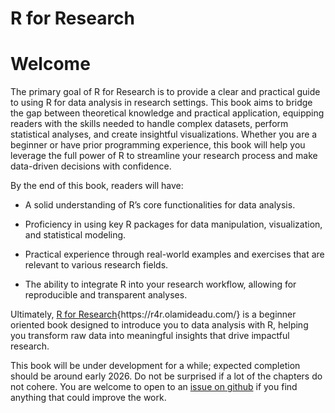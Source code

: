 # R for Research {.unnumbered}

# Welcome {.unnumbered}

The primary goal of R for Research is to provide a clear and practical guide to using R for data analysis in research settings. This book aims to bridge the gap between theoretical knowledge and practical application, equipping readers with the skills needed to handle complex datasets, perform statistical analyses, and create insightful visualizations. Whether you are a beginner or have prior programming experience, this book will help you leverage the full power of R to streamline your research process and make data-driven decisions with confidence.

By the end of this book, readers will have:

-  A solid understanding of R’s core functionalities for data analysis.

-  Proficiency in using key R packages for data manipulation, visualization, and statistical modeling.

-  Practical experience through real-world examples and exercises that are relevant to various research fields.

-  The ability to integrate R into your research workflow, allowing for reproducible and transparent analyses.


Ultimately, [R for Research]{https://r4r.olamideadu.com/} is a beginner oriented book designed to introduce you to data analysis with R, helping you transform raw data into meaningful insights that drive impactful research.


This book will be under development for a while; expected completion should be around early 2026. Do not be surprised if a lot of the chapters do not cohere. You are welcome to open to an [issue on github](https://github.com/xrander/r4r/issues) if you find anything that could improve the work.